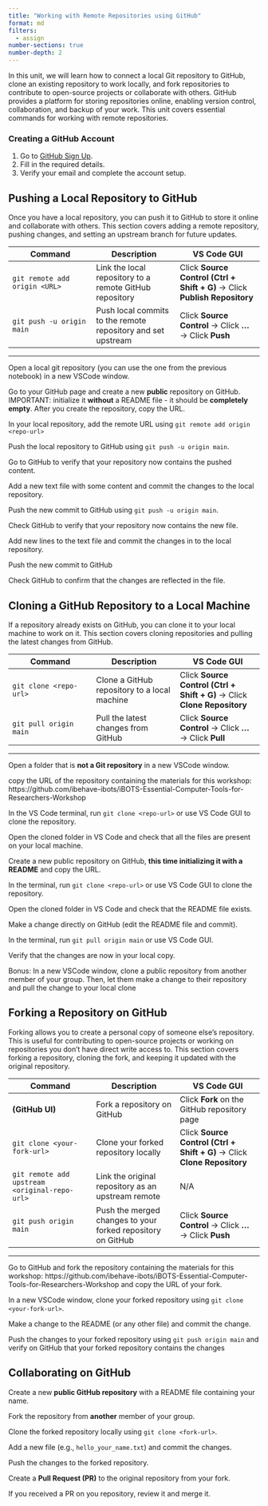```yaml
---
title: "Working with Remote Repositories using GitHub"
format: md
filters:
  - assign
number-sections: true
number-depth: 2
---
```


In this unit, we will learn how to connect a local Git repository to GitHub, clone an existing repository to work locally, and fork repositories to contribute to open-source projects or collaborate with others. GitHub provides a platform for storing repositories online, enabling version control, collaboration, and backup of your work. This unit covers essential commands for working with remote repositories.  


### Creating a GitHub Account

1. Go to [GitHub Sign Up](https://github.com/signup).  
2. Fill in the required details.  
3. Verify your email and complete the account setup.  

## Pushing a Local Repository to GitHub

Once you have a local repository, you can push it to GitHub to store it online and collaborate with others. This section covers adding a remote repository, pushing changes, and setting an upstream branch for future updates.  

| Command | Description | VS Code GUI |
|---|---|---|
| `git remote add origin <URL>` | Link the local repository to a remote GitHub repository | Click **Source Control (Ctrl + Shift + G)** → Click **Publish Repository** |
| `git push -u origin main` | Push local commits to the remote repository and set upstream | Click **Source Control** → Click **...** → Click **Push** |

---

:::{#exr-}
Open a local git repository (you can use the one from the previous notebook) in a new VSCode window.
:::

:::{#exr-}
Go to your GitHub page and create a new **public** repository on GitHub. IMPORTANT: initialize it **without** a README file - it should be **completely empty**. After you create the repository, copy the URL.
:::

:::{#exr-}
In your local repository, add the remote URL using `git remote add origin <repo-url>`
:::

:::{#exr-}
Push the local repository to GitHub using `git push -u origin main`.  
:::

:::{#exr-}
Go to GitHub to verify that your repository now contains the pushed content.
:::

:::{#exr-}
Add a new text file with some content and commit the changes to the local repository.  
:::

:::{#exr-}
Push the new commit to GitHub using `git push -u origin main`.  
:::

:::{#exr-}
Check GitHub to verify that your repository now contains the new file.
:::

:::{#exr-}
Add new lines to the text file and commit the changes in to the local repository.
:::

:::{#exr-}
Push the new commit to GitHub
:::

:::{#exr-}
Check GitHub to confirm that the changes are reflected in the file. 
:::

## Cloning a GitHub Repository to a Local Machine  

If a repository already exists on GitHub, you can clone it to your local machine to work on it. This section covers cloning repositories and pulling the latest changes from GitHub.  

| Command | Description | VS Code GUI |
|---|---|---|
| `git clone <repo-url>` | Clone a GitHub repository to a local machine  | Click **Source Control (Ctrl + Shift + G)** → Click **Clone Repository** |
| `git pull origin main` | Pull the latest changes from GitHub | Click **Source Control** → Click **...** → Click **Pull** |

---

:::{#exr-}
Open a folder that is **not a Git repository** in a new VSCode window.
:::

:::{#exr-}
copy the URL of the repository containing the materials for this workshop: https://github.com/ibehave-ibots/iBOTS-Essential-Computer-Tools-for-Researchers-Workshop
:::

:::{#exr-}
In the VS Code terminal, run `git clone <repo-url>` or use VS Code GUI to clone the repository. 
:::

:::{#exr-}
Open the cloned folder in VS Code and check that all the files are present on your local machine.
:::

:::{#exr-}
Create a new public repository on GitHub, **this time initializing it with a README** and copy the URL. 
:::

:::{#exr-}
In the terminal, run `git clone <repo-url>` or use VS Code GUI to clone the repository. 
:::

:::{#exr-}
Open the cloned folder in VS Code and check that the README file exists.  
:::

:::{#exr-}
Make a change directly on GitHub (edit the README file and commit).  
:::

:::{#exr-}
In the terminal, run `git pull origin main` or use VS Code GUI.  
:::

:::{#exr-}
Verify that the changes are now in your local copy.  
:::

:::{#exr-}
Bonus: In a new VSCode window, clone a public repository from another member of your group. Then, let them make a change to their repository and pull the change to your local clone
:::

## Forking a Repository on GitHub  

Forking allows you to create a personal copy of someone else's repository. This is useful for contributing to open-source projects or working on repositories you don’t have direct write access to. This section covers forking a repository, cloning the fork, and keeping it updated with the original repository.  

| Command | Description | VS Code GUI |
|---|---|---|
| **(GitHub UI)** | Fork a repository on GitHub | Click **Fork** on the GitHub repository page |
| `git clone <your-fork-url>` | Clone your forked repository locally | Click **Source Control (Ctrl + Shift + G)** → Click **Clone Repository** |
| `git remote add upstream <original-repo-url>` | Link the original repository as an upstream remote | N/A |
| `git push origin main` | Push the merged changes to your forked repository on GitHub | Click **Source Control** → Click **...** → Click **Push** |

---

:::{#exr-}
Go to GitHub and fork the repository containing the materials for this workshop: https://github.com/ibehave-ibots/iBOTS-Essential-Computer-Tools-for-Researchers-Workshop and copy the URL of your fork.
:::

:::{#exr-}
In a new VSCode window, clone your forked repository using `git clone <your-fork-url>`.  
:::

:::{#exr-}
Make a change to the README (or any other file) and commit the change.  
:::

:::{#exr-}
Push the changes to your forked repository using `git push origin main` and verify on GitHub that your forked repository contains the changes
:::

## Collaborating on GitHub

:::{#exr-}
Create a new **public GitHub repository** with a README file containing your name.  
:::

:::{#exr-}
Fork the repository from **another** member of your group.
:::

:::{#exr-}
Clone the forked repository locally using `git clone <fork-url>`.  
:::

:::{#exr-}
Add a new file (e.g., `hello_your_name.txt`) and commit the changes.  
:::

:::{#exr-}
Push the changes to the forked repository.  
:::

:::{#exr-}
Create a **Pull Request (PR)** to the original repository from your fork.  
:::

:::{#exr-}
If you received a PR on you repository, review it and merge it.
:::